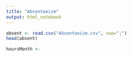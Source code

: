 ```yaml
---
title: "Absenteeism"
output: html_notebook
---
```


```r
absent <- read.csv("Absenteeism.csv", sep=";")
head(absent)
```

```r
hoursMonth <- 
```



